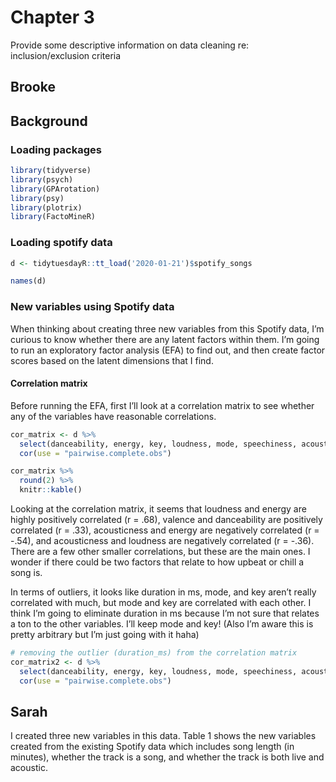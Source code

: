 # Chapter 3

Provide some descriptive information on data cleaning re: inclusion/exclusion criteria

## Brooke

## Background

### Loading packages

```r
library(tidyverse)
library(psych)
library(GPArotation)
library(psy)
library(plotrix)
library(FactoMineR)
```

### Loading spotify data

```r
d <- tidytuesdayR::tt_load('2020-01-21')$spotify_songs

names(d)
```

### New variables using Spotify data

When thinking about creating three new variables from this Spotify data, I'm curious to know whether there are any latent factors within them. I'm going to run an exploratory factor analysis (EFA) to find out, and then create factor scores based on the latent dimensions that I find.

#### Correlation matrix

Before running the EFA, first I'll look at a correlation matrix to see whether any of the variables have reasonable correlations.

```r
cor_matrix <- d %>% 
  select(danceability, energy, key, loudness, mode, speechiness, acousticness, instrumentalness, liveness, valence, tempo, duration_ms) %>% 
  cor(use = "pairwise.complete.obs")

cor_matrix %>% 
  round(2) %>% 
  knitr::kable()
```

Looking at the correlation matrix, it seems that loudness and energy are highly positively correlated (r = .68), valence and danceability are positively correlated (r = .33), acousticness and energy are negatively correlated (r = -.54), and acousticness and loudness are negatively correlated (r = -.36). There are a few other smaller correlations, but these are the main ones. I wonder if there could be two factors that relate to how upbeat or chill a song is.

In terms of outliers, it looks like duration in ms, mode, and key aren't really correlated with much, but mode and key are correlated with each other. I think I'm going to eliminate duration in ms because I'm not sure that relates a ton to the other variables. I'll keep mode and key! (Also I'm aware this is pretty arbitrary but I'm just going with it haha)

```r
# removing the outlier (duration_ms) from the correlation matrix
cor_matrix2 <- d %>% 
  select(danceability, energy, key, loudness, mode, speechiness, acousticness, instrumentalness, liveness, valence, tempo) %>% 
  cor(use = "pairwise.complete.obs")
```


## Sarah

I created three new variables in this data. Table 1 shows the new variables created from the existing Spotify data which includes song length (in minutes), whether the track is a song, and whether the track is both live and acoustic.
